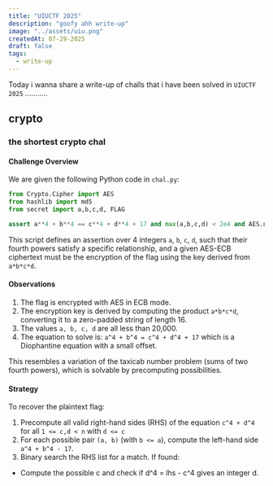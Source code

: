 ```yaml
---
title: "UIUCTF 2025"
description: "goofy ahh write-up"
image: "../assets/uiu.png"
createdAt: 07-29-2025
draft: false
tags:
  - write-up
---
```


Today i wanna share a write-up of challs that i have been solved in `UIUCTF 2025` ...........


## crypto
### the shortest crypto chal

#### Challenge Overview

We are given the following Python code in `chal.py`:
```py
from Crypto.Cipher import AES
from hashlib import md5
from secret import a,b,c,d, FLAG

assert a**4 + b**4 == c**4 + d**4 + 17 and max(a,b,c,d) < 2e4 and AES.new( f"{a*b*c*d}".zfill(16).encode() , AES.MODE_ECB).encrypt(FLAG).hex() == "41593455378fed8c3bd344827a193bde7ec2044a3f7a3ca6fb77448e9de55155"
```
This script defines an assertion over 4 integers `a`, `b`, `c`, `d`, such that their fourth powers satisfy a specific relationship, and a given AES-ECB ciphertext must be the encryption of the flag using the key derived from `a*b*c*d`.

#### Observations
1. The flag is encrypted with AES in ECB mode.
2. The encryption key is derived by computing the product `a*b*c*d`, converting it to a zero-padded string of length 16.
3. The values `a, b, c, d` are all less than 20,000.
4. The equation to solve is: `a^4 + b^4 = c^4 + d^4 + 17` which is a Diophantine equation with a small offset.

This resembles a variation of the taxicab number problem (sums of two fourth powers), which is solvable by precomputing possibilities.

#### Strategy
To recover the plaintext flag:
1. Precompute all valid right-hand sides (RHS) of the equation `c^4 + d^4` for all `1 <= c,d < n` with `d <= c`
2. For each possible pair `(a, b)` (with `b <= a`), compute the left-hand side `a^4 + b^4 - 17`.
3. Binary search the RHS list for a match. If found:
* Compute the possible c and check if d^4 = lhs - c^4 gives an integer d.